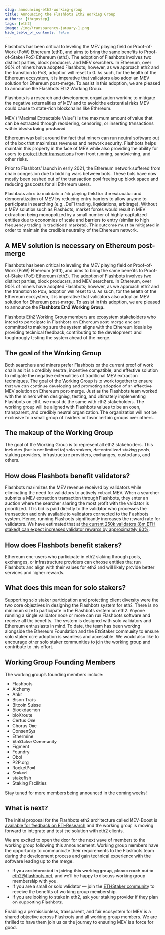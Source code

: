 ```yaml
---
slug: announcing-eth2-working-group
title: Announcing the Flashbots Eth2 Working Group
authors: [thegostep]
tags: [eth2]
image: /img/transparency-january-1.png
hide_table_of_contents: false
---
```

Flashbots has been critical to leveling the MEV playing field on Proof-of-Work (PoW) Ethereum (eth1), and aims to bring the same benefits to Proof-of-Stake (PoS) Ethereum (eth2). The adoption of Flashbots involves two distinct parties, block producers, and MEV searchers. In Ethereum, over 90% of miners have adopted Flashbots; however, as we approach eth2 and the transition to PoS, adoption will reset to 0. As such, for the health of the Ethereum ecosystem, it is imperative that validators also adopt an MEV solution for Ethereum post-merge. To assist in this adoption, we are pleased to announce the Flashbots Eth2 Working Group.
<!--truncate-->

Flashbots is a research and development organization working to mitigate the negative externalities of MEV and to avoid the existential risks MEV could cause to state-rich blockchains like Ethereum.

MEV (“Maximal Extractable Value”) is the maximum amount of value that can be extracted through reordering, censoring, or inserting transactions within blocks being produced.

Ethereum was built around the fact that miners can run neutral software out of the box that maximizes revenues and network security. Flashbots helps maintain this property in the face of MEV while also providing the ability for users to [protect their transactions](/writings/announcing-protect) from front running, sandwiching, and other risks.

Prior to Flashbots’ launch in early 2021, the Ethereum network suffered from chain congestion due to bidding wars between bots. These bots have now mostly been pushed out of the transaction pool freeing up block space and reducing gas costs for all Ethereum users.

Flashbots aims to maintain a fair playing field for the extraction and democratization of MEV by reducing entry barriers to allow anyone to participate in searching (e.g., DeFi trading, liquidations, arbitrage). Without a MEV solution such as Flashbots, market forces would result in MEV extraction being monopolized by a small number of highly-capitalized entities due to economies of scale and barriers to entry (similar to high frequency trading in traditional markets). This outcome must be mitigated in order to maintain the credible neutrality of the Ethereum network.

## A MEV solution is necessary on Ethereum post-merge
Flashbots has been critical to leveling the MEV playing field on Proof-of-Work (PoW) Ethereum (eth1), and aims to bring the same benefits to Proof-of-Stake (PoS) Ethereum (eth2). The adoption of Flashbots involves two distinct parties, block producers, and MEV searchers. In Ethereum, over 90% of miners have adopted Flashbots; however, as we approach eth2 and the transition to PoS, adoption will reset to 0. As such, for the health of the Ethereum ecosystem, it is imperative that validators also adopt an MEV solution for Ethereum post-merge. To assist in this adoption, we are pleased to announce the **Flashbots Eth2 Working Group.**

Flashbots Eth2 Working Group members are ecosystem stakeholders who intend to participate in Flashbots on Ethereum post-merge and are committed to making sure the system aligns with the Ethereum ideals by providing technical feedback, contributing to the development, and toughrougly testing the system ahead of the merge.

## The goal of the Working Group

Both searchers and miners prefer Flashbots on the current proof of work chain as it is a credibly neutral, incentive compatible, and effective solution to mitigate the negative externalities of traditional MEV extraction techniques. The goal of the Working Group is to work together to ensure that we can continue developing and promoting adoption of an effective MEV solution on Ethereum post-merge. Just as the Flashbots team worked with the miners when designing, testing, and ultimately implementing Flashbots on eth1, we must do the same with eth2 stakeholders. The working group will be aligned with Flashbots values to be an open, transparent, and credibly neutral organization. The organization will not be exclusive to a small group of insiders or favor certain groups over others.

## The makeup of the Working Group
The goal of the Working Group is to represent all eth2 stakeholders. This includes (but is not limited to) solo stakers, decentralized staking pools, staking providers, infrastructure providers, exchanges, custodians, and others.

## How does Flashbots benefit validators?
Flashbots maximizes the MEV revenue received by validators while eliminating the need for validators to actively extract MEV. When a searcher submits a MEV extraction transaction through Flashbots, they enter an auction where the searcher sharing the most profit with the validator is prioritized. This bid is paid directly to the validator who processes the transaction and only available to validators connected to the Flashbots system. Hence, running Flashbots significantly increases the reward rate for validators. We have estimated that at [the current 250k validators (8m ETH staked) can expect increased validator rewards by approximately 60%](https://hackmd.io/@flashbots/mev-in-eth2).

## How does Flashbots benefit stakers?
Ethereum end-users who participate in eth2 staking through pools, exchanges, or infrastructure providers can choose entities that run Flashbots and align with their values for eth2 and will likely provide better services and higher rewards.

## What does this mean for solo stakers?
Supporting solo staker participation and protecting client diversity were the two core objectives in designing the Flashbots system for eth2. There is no minimum size to participate in the Flashbots system on eth2. Anyone running a single validator node or more can run Flashbots software and receive all the benefits. The system is designed with solo validators and Ethereum enthusiasts in mind. To date, the team has been working alongside the Ethereum Foundation and the EthStaker community to ensure solo staker core adoption is seamless and accessible. We would also like to encourage other solo staker communities to join the working group and contribute to this effort.

## Working Group Founding Members
The working group’s founding members include:
* Flashbots
* Alchemy
* Ankr
* Bison Trails
* Bitcoin Suisse
* Blockdaemon
* bloXroute
* Certus One
* Chorus One
* ConsenSys
* Ethermine
* EthStaker Community
* Figment
* Foundry
* Obol
* P2P.org
* RocketPool
* Staked
* stakefish
* Staking Facilities

Stay tuned for more members being announced in the coming weeks!

## What is next?
The initial proposal for the Flashbots eth2 architecture called MEV-Boost is [available for feedback on ETHResearch](https://ethresear.ch/t/mev-boost-merge-ready-flashbots-architecture/11177/) and the working group is moving forward to integrate and test the solution with eth2 clients.

We are excited to open the door for the next wave of members to the working group following this announcement. Working group members have the opportunity to communicate their requirements to the Flashbots team during the development process and gain technical experience with the software leading up to the merge.

* If you are interested in joining this working group, please reach out to eth2@flashbots.net, and we’ll be happy to discuss working group membership with you.
* If you are a small or solo validator — join the [ETHStaker community](https://ethstaker.cc/) to receive the benefits of working group membership.
* If you are looking to stake in eth2, ask your staking provider if they plan on supporting Flashbots.

Enabling a permissionless, transparent, and fair ecosystem for MEV is a shared objective across Flashbots and all working group members. We are thrilled to have them join us on the journey to ensuring MEV is a force for good.
